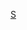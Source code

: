 {{Catnav|頁面分類|人类社会|社会科学|心理学}}
{{Catnav|頁面分類|人类社会|社会}}
{{Catnav|頁面分類|人类社会|文化}}
{{Catnav|頁面分類|人类社会|地理}}
{{Catnav|頁面分類|人类社会|生活|健康}}

{{catmore}}
{{Commonscat|community psychology}}

[[Category:心理学分支|S]]